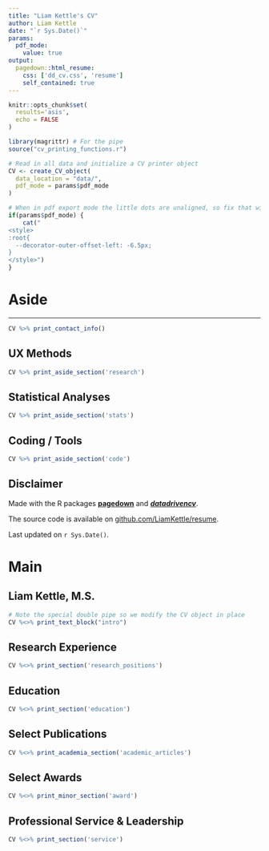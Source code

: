 ```yaml
---
title: "Liam Kettle's CV"
author: Liam Kettle
date: "`r Sys.Date()`"
params:
  pdf_mode:
    value: true
output:
  pagedown::html_resume:
    css: ['dd_cv.css', 'resume']
    self_contained: true
---
```


```r
knitr::opts_chunk$set(
  results='asis', 
  echo = FALSE
)

library(magrittr) # For the pipe
source("cv_printing_functions.r")

# Read in all data and initialize a CV printer object
CV <- create_CV_object(
  data_location = "data/",  
  pdf_mode = params$pdf_mode
)

```


```r
# When in pdf export mode the little dots are unaligned, so fix that with some conditional CSS.
if(params$pdf_mode) {
    cat("
<style>
:root{
  --decorator-outer-offset-left: -6.5px;
}
</style>")
}


```

# Aside

------------------------------------------------------------------------

```r
CV %>% print_contact_info()
```

## UX Methods {#methods}

```r
CV %>% print_aside_section('research')
```

## Statistical Analyses {#stats}

```r
CV %>% print_aside_section('stats')
```

## Coding / Tools {#code}

```r
CV %>% print_aside_section('code')
```

## Disclaimer {#disclaimer}

Made with the R packages [**pagedown**](https://github.com/rstudio/pagedown) and [***datadrivencv***](https://github.com/nstrayer/datadrivencv).

The source code is available on [github.com/LiamKettle/resume](https://github.com/LiamKettle/resume).

Last updated on `r Sys.Date()`.

# Main

## **Liam Kettle, M.S.** {#title}

```r
# Note the special double pipe so we modify the CV object in place
CV %<>% print_text_block("intro") 

```

## Research Experience {data-icon="laptop"}

```r
CV %<>% print_section('research_positions')
```

## Education {data-icon="graduation-cap" data-concise="true"}

```r
CV %<>% print_section('education')
```

<!-- ## Teaching Experience {data-icon="chalkboard-teacher"} -->

<!-- ```{r} -->
<!-- CV %<>% print_section('teaching_positions') -->
<!-- ``` -->

## Select Publications {data-icon="book"}

```r
CV %<>% print_academia_section('academic_articles')
```

## Select Awards {data-icon="award"}

```r
CV %<>% print_minor_section('award')
```

## Professional Service & Leadership {data-icon="user-tie"}

```r
CV %<>% print_section('service')
```